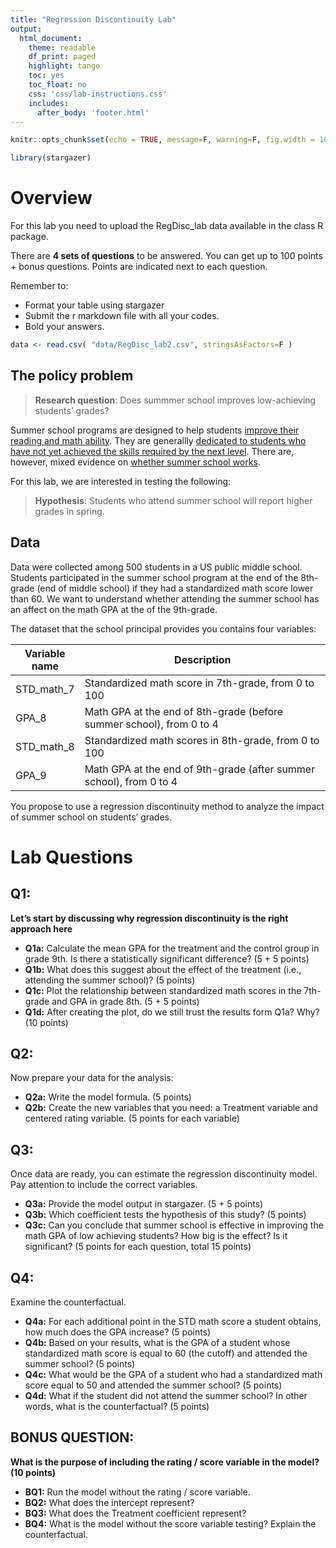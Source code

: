 ```yaml
---
title: "Regression Discontinuity Lab"
output:
  html_document:
    theme: readable
    df_print: paged
    highlight: tango
    toc: yes
    toc_float: no
    css: 'css/lab-instructions.css'
    includes:
      after_body: 'footer.html'
--- 
```





```r
knitr::opts_chunk$set(echo = TRUE, message=F, warning=F, fig.width = 10, fig.pos = 'H')
```


```r
library(stargazer)
```

# Overview 

For this lab you need to upload the RegDisc_lab data available in the class R package. 

There are **4 sets of questions** to be answered. You can get up to 100 points + bonus questions. Points are indicated next to each question. 

Remember to:

* Format your table using stargazer 
* Submit the r markdown file with all your codes. 
* Bold your answers.

```r
data <- read.csv( "data/RegDisc_lab2.csv", stringsAsFactors=F )
```


## The policy problem

> **Research question**: 
> Does summmer school improves low-achieving students' grades?

Summer school programs are designed to help students [improve their reading and math ability](https://www.wallacefoundation.org/knowledge-center/documents/an-analysis-of-the-effects-of-an-academic-summer-program-for-middle-school-students.pdf). They are generallly [dedicated to students who have not yet achieved the skills required by the next level](https://digitalcommons.nl.edu/cgi/viewcontent.cgi?article=1234&context=diss). There are, however, mixed evidence on [whether summer school works](https://www.npr.org/sections/ed/2014/07/07/323659124/what-we-dont-know-about-summer-school). 

For this lab, we are interested in testing the following:

> **Hypothesis**: 
> Students who attend summer school will report higher grades in spring. 

## Data

Data were collected among 500 students in a US public middle school. Students participated in the summer school program at the end of the 8th-grade (end of middle school) if they had a standardized math score lower than 60. We want to understand whether attending the summer school has an affect on the math GPA at the of the 9th-grade.

The dataset that the school principal provides you contains four variables: 

 **Variable name   **   | **Description    **                                                                                          
----------------------- | ------------------------------------------------------------------------------------------------------------
STD_math_7              |Standardized math score in 7th-grade, from 0 to 100                                                                     
GPA_8                   |Math GPA at the end of 8th-grade (before summer school), from 0 to 4
STD_math_8              |Standardized math scores in 8th-grade, from 0 to 100                                                                     
GPA_9                   |Math GPA at the end of 9th-grade (after summer school), from 0 to 4

You propose to use a regression discontinuity method to analyze the impact of summer school on students' grades.

# Lab Questions

## Q1: 

**Let's start by discussing why regression discontinuity is the right approach here** 

* **Q1a:** Calculate the mean GPA for the treatment and the control group in grade 9th. Is there a statistically significant difference? (5 + 5 points)
* **Q1b:** What does this suggest about the effect of the treatment (i.e., attending the summer school)? (5 points)
* **Q1c:** Plot the relationship between standardized math scores in the 7th-grade and GPA in grade 8th. (5 + 5 points)
* **Q1d:** After creating the plot, do we still trust the results form Q1a? Why? (10 points)

## Q2: 

Now prepare your data for the analysis:

* **Q2a:** Write the model formula. (5 points)
* **Q2b:** Create the new variables that you need: a Treatment variable and centered rating variable. (5 points for each variable)



## Q3: 

Once data are ready, you can estimate the regression discontinuity model. Pay attention to include the correct variables.

* **Q3a:** Provide the model output in stargazer. (5 + 5 points)
* **Q3b:** Which coefficient tests the hypothesis of this study? (5 points)
* **Q3c:** Can you conclude that summer school is effective in improving the math GPA of low achieving students? How big is the effect? Is it significant? (5 points for each question, total 15 points)

## Q4: 

Examine the counterfactual.

* **Q4a:** For each additional point in the STD math score a student obtains, how much does the GPA increase? (5 points)
* **Q4b:** Based on your results, what is the GPA of a student whose standardized math score is equal to 60 (the cutoff) and attended the summer school? (5 points)
* **Q4c:** What would be the GPA of a student who had a standardized math score equal to 50 and attended the summer school? (5 points)
* **Q4d:** What if the student did not attend the summer school? In other words, what is the counterfactual? (5 points)

## BONUS QUESTION: 

**What is the purpose of including the rating / score variable in the model? (10 points)**

* **BQ1:** Run the model without the rating / score variable. 
* **BQ2:** What does the intercept represent? 
* **BQ3:** What does the Treatment coefficient represent? 
* **BQ4:** What is the model without the score variable testing? Explain the counterfactual. 


```css

```
